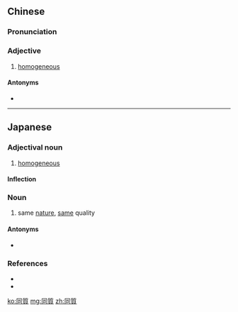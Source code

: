 {{also|同质}}
==Chinese==
{{zh-forms|s=同质}}

===Pronunciation===
{{zh-pron
|m=tóng质
|c=tung4 zat1
|cat=a
}}

===Adjective===
{{zh-adj}}

# [[homogeneous]]

====Antonyms====
* {{zh-l|異質}}

----

==Japanese==
{{ja-kanjitab|どう|しつ|yomi=on}}

===Adjectival noun===
{{ja-adj|infl=na|どうしつ}}

# [[homogeneous]]

====Inflection====
{{ja-na|どうしつ}}

===Noun===
{{ja-noun|どうしつ}}

# same [[nature]], [[same]] quality

====Antonyms====
* {{ja-r|異質|いしつ}}

===References===
* {{R:Shogakukan}}
* {{R:Meikyo}}

[[ko:同質]]
[[mg:同質]]
[[zh:同質]]